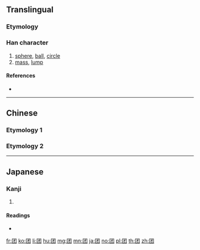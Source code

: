 {{also|團|団}}
==Translingual==
{{Han simplified forms|團|団|团}}

===Etymology===
{{Han simp|團|f=專|t=才}}

===Han character===
{{Han char|rn=31|rad=囗|as=03|sn=6|four=|canj=WDH|ids=⿴囗才}}

# [[sphere]], [[ball]], [[circle]]
# [[mass]], [[lump]]

====References====
* {{Han ref|kx=0217.061|dkj=04701|hdz=10711.080|uh=56E2|ud=22242}}

----

==Chinese==

===Etymology 1===
{{zh-see|團}}

===Etymology 2===
{{zh-see|糰}}

----

==Japanese==

===Kanji===
{{ja-kanji|grade=|rs=囗03}}

# {{defn|lang=ja|sort=囗03}}

====Readings====
* {{ja-readings|on=[[しゅう]] (shū)|kun=}}

[[fr:团]]
[[ko:团]]
[[li:团]]
[[hu:团]]
[[mg:团]]
[[mn:团]]
[[ja:团]]
[[no:团]]
[[pl:团]]
[[th:团]]
[[zh:团]]